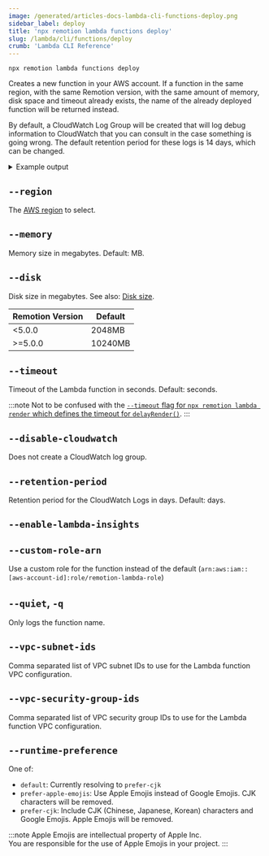 ```yaml
---
image: /generated/articles-docs-lambda-cli-functions-deploy.png
sidebar_label: deploy
title: 'npx remotion lambda functions deploy'
slug: /lambda/cli/functions/deploy
crumb: 'Lambda CLI Reference'
---
```



```
npx remotion lambda functions deploy
```

Creates a new function in your AWS account. If a function in the same region, with the same Remotion version, with the same amount of memory, disk space and timeout already exists, the name of the already deployed function will be returned instead.

By default, a CloudWatch Log Group will be created that will log debug information to CloudWatch that you can consult in the case something is going wrong. The default retention period for these logs is 14 days, which can be changed.

<details>
<summary>
Example output
</summary>
<pre>
Region = eu-central-1,
Memory = 2048MB,
Disk = 2048MB,
Timeout = 120sec,
Version = 2021-12-17,
CloudWatch Enabled = true,
CloudWatch Retention Period = 14 days
VPC Subnet IDs = subnet-0f6a0f6a0f6a0f6a0, subnet-0f6a0f6a0f6a0f6a1
VPC Security Group IDs = sg-0f6a0f6a0f6a0f6a0, sg-0f6a0f6a0f6a0f6a1
<br/>
Deployed as remotion-render-2021-12-17-2048mb-120sec
<br/>

</pre>
</details>

## `--region`

The [AWS region](/docs/lambda/region-selection) to select.

## `--memory`

Memory size in megabytes. Default: <DefaultMemorySize /> MB.

## `--disk`

Disk size in megabytes. See also: [Disk size](/docs/lambda/disk-size).

| Remotion Version | Default |
| ---------------- | ------- |
| &lt;5.0.0        | 2048MB  |
| &gt;=5.0.0       | 10240MB |

## `--timeout`

Timeout of the Lambda function in seconds. Default: <DefaultTimeout /> seconds.

:::note
Not to be confused with the [`--timeout` flag for `npx remotion lambda render` which defines the timeout for `delayRender()`](/docs/cli/render#--timeout).
:::

## `--disable-cloudwatch`

Does not create a CloudWatch log group.

## `--retention-period`

Retention period for the CloudWatch Logs in days. Default: <DefaultLogRetention /> days.

## `--enable-lambda-insights`<AvailableFrom v="4.0.61" />

<Options id="enable-lambda-insights" />

## `--custom-role-arn`

Use a custom role for the function instead of the default (`arn:aws:iam::[aws-account-id]:role/remotion-lambda-role`)

## `--quiet`, `-q`

Only logs the function name.

## `--vpc-subnet-ids`<AvailableFrom v="4.0.160" />

Comma separated list of VPC subnet IDs to use for the Lambda function VPC configuration.

## `--vpc-security-group-ids`<AvailableFrom v="4.0.160" />

Comma separated list of VPC security group IDs to use for the Lambda function VPC configuration.

## `--runtime-preference`<AvailableFrom v="4.0.205" />

One of:

- `default`: Currently resolving to `prefer-cjk`
- `prefer-apple-emojis`: Use Apple Emojis instead of Google Emojis. CJK characters will be removed.
- `prefer-cjk`: Include CJK (Chinese, Japanese, Korean) characters and Google Emojis. Apple Emojis will be removed.

:::note
Apple Emojis are intellectual property of Apple Inc.  
You are responsible for the use of Apple Emojis in your project.
:::
